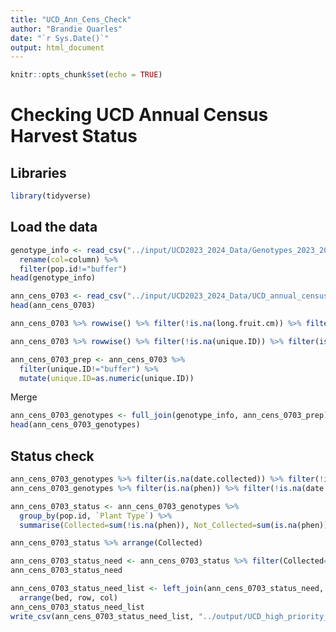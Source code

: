 ```yaml
---
title: "UCD_Ann_Cens_Check"
author: "Brandie Quarles"
date: "`r Sys.Date()`"
output: html_document
---
```


```r
knitr::opts_chunk$set(echo = TRUE)
```

# Checking UCD Annual Census Harvest Status 

## Libraries 
```r
library(tidyverse)
```

## Load the data
```r
genotype_info <- read_csv("../input/UCD2023_2024_Data/Genotypes_2023_2024.csv") %>% 
  rename(col=column) %>% 
  filter(pop.id!="buffer")
head(genotype_info)
```

```r
ann_cens_0703 <- read_csv("../input/UCD2023_2024_Data/UCD_annual_census_20240703_in_progress.csv") 
head(ann_cens_0703)

ann_cens_0703 %>% rowwise() %>% filter(!is.na(long.fruit.cm)) %>% filter(is.na(as.numeric(long.fruit.cm))) #there are still some data issues that need to be fixed 

ann_cens_0703 %>% rowwise() %>% filter(!is.na(unique.ID)) %>% filter(is.na(as.numeric(unique.ID))) #all buffers

ann_cens_0703_prep <- ann_cens_0703 %>% 
  filter(unique.ID!="buffer") %>% 
  mutate(unique.ID=as.numeric(unique.ID))
```

Merge
```r
ann_cens_0703_genotypes <- full_join(genotype_info, ann_cens_0703_prep)
head(ann_cens_0703_genotypes)
```

## Status check
```r
ann_cens_0703_genotypes %>% filter(is.na(date.collected)) %>% filter(!is.na(phen))
ann_cens_0703_genotypes %>% filter(is.na(phen)) %>% filter(!is.na(date.collected)) #only 1 plant with no phen but a date collected - 218-DPR

ann_cens_0703_status <- ann_cens_0703_genotypes %>% 
  group_by(pop.id, `Plant Type`) %>% 
  summarise(Collected=sum(!is.na(phen)), Not_Collected=sum(is.na(phen)))

ann_cens_0703_status %>% arrange(Collected)

ann_cens_0703_status_need <- ann_cens_0703_status %>% filter(Collected==0)
ann_cens_0703_status_need

ann_cens_0703_status_need_list <- left_join(ann_cens_0703_status_need, ann_cens_0703_genotypes) %>% select(pop.id:Not_Collected, bed:col, unique.ID) %>% 
  arrange(bed, row, col)
ann_cens_0703_status_need_list
write_csv(ann_cens_0703_status_need_list, "../output/UCD_high_priority_list.csv")
```

